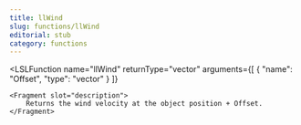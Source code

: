 ```yaml
---
title: llWind
slug: functions/llWind
editorial: stub
category: functions
---
```


<LSLFunction
	name="llWind"
	returnType="vector"
	arguments={[
	{
		"name": "Offset",
		"type": "vector"
	}
]}
>
	<Fragment slot="description">
		Returns the wind velocity at the object position + Offset.
	</Fragment>
</LSLFunction>
